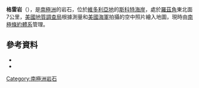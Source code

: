 {{coord|74|41|S|163|17|E|source:GNIS|display=title}}

'''格雷岩'''（{{lang-en|Gray Rock}}），是[[南極洲|南極洲]]的岩石，位於[[維多利亞地|維多利亞地]]的[[斯科特海岸|斯科特海岸]]，處於[[羅茲角|羅茲角]]東北面7公里，[[美國地質調查局|美國地質調查局]]根據測量和[[美國海軍|美國海軍]]拍攝的空中照片繪入地圖，現時由[[南極條約體系|南極條約體系]]管理。

==參考資料==
*{{cite gnis | type = antarid | id = 5978| name = Gray Rock | accessdate = 2012-05-06}}
*{{usgs-gazetteer|id=5978}}

{{DEFAULTSORT:Gray Rock}}
[[Category:南極洲岩石|Category:南極洲岩石]]


{{ScottCoast-geo-stub}}